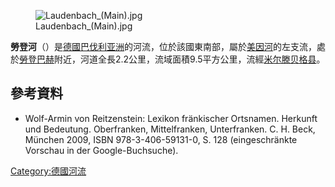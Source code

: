 {{Onesource|time=2020-12-12T07:00:42+00:00}}
{{noteTA|G1=德国地名|G2=Landkreis|G3=单位}}
{{Coord|49|44|43.51|N|9|10|42.84|E|display=title}}
[[Image:Laudenbach_(Main).jpg|right]]

'''勞登河'''（{{lang-de|Laudenbach}}）是[[德國|德國]][[巴伐利亚|巴伐利亚洲]]的河流，位於該國東南部，屬於[[美因河|美因河]]的左支流，處於[[劳登巴赫_(巴伐利亚州)|勞登巴赫]]附近，河道全長2.2公里，流域面積9.5平方公里，流經[[米尔滕贝格县|米尔滕贝格县]]。

==參考資料==
* Wolf-Armin von Reitzenstein: Lexikon fränkischer Ortsnamen. Herkunft und Bedeutung. Oberfranken, Mittelfranken, Unterfranken. C. H. Beck, München 2009, ISBN 978-3-406-59131-0, S. 128 (eingeschränkte Vorschau in der Google-Buchsuche).

{{Germany-geo-stub}}
[[Category:德國河流|Category:德國河流]]